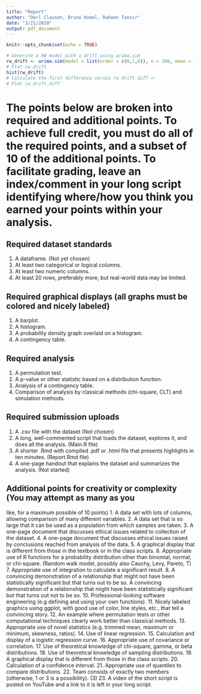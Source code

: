 ```yaml
---
title: "Report"
author: "Derl Clausen, Bruno Komel, Rakeen Tanvir"
date: "3/21/2020"
output: pdf_document
---
```


```r
knitr::opts_chunk$set(echo = TRUE)
```

```r
# Generate a RW model with a drift using arima.sim
rw_drift <- arima.sim(model = list(order = c(0,1,0)), n = 100, mean = 1)
# Plot rw_drift
hist(rw_drift)
# Calculate the first difference series rw_drift_diff <-
# Plot rw_drift_diff
```


# The points below are broken into required and additional points. To achieve full credit, you must do all of the required points, and a subset of 10 of the additional points. To facilitate grading, leave an index/comment in your long script identifying where/how you think you earned your points within your analysis.

## Required dataset standards
1. A dataframe. (Not yet chosen)
2. At least two categorical or logical columns.
3. At least two numeric columns.
4. At least 20 rows, preferably more, but real-world data may be limited.

## Required graphical displays (all graphs must be colored and nicely labeled)
1. A barplot.
2. A histogram.
3. A probability density graph overlaid on a histogram.
4. A contingency table.

## Required analysis
1. A permutation test.
2. A p-value or other statistic based on a distribution function.
3. Analysis of a contingency table.
4. Comparison of analysis by classical methods (chi-square, CLT) and simulation methods.

## Required submission uploads
1. A .csv file with the dataset (Not chosen)
2. A long, well-commented script that loads the dataset, explores it, and does all the analysis. (Main.R file)
3. A shorter .Rmd with compiled .pdf or .html file that presents highlights in ten minutes. (Report.Rmd file)
4. A one-page handout that explains the dataset and summarizes the analysis. (Not started)

## Additional points for creativity or complexity (You may attempt as many as you
like, for a maximum possible of 10 points)
1. A data set with lots of columns, allowing comparison of many different variables.
2. A data set that is so large that it can be used as a population from which samples are taken.
3. A one-page document that discusses ethical issues related to collection of the dataset.
4. A one-page document that discusses ethical issues raised by conclusions reached from analysis of the data.
5. A graphical display that is different from those in the textbook or in the class scripts.
6. Appropriate use of R functions for a probability distribution other than binomial, normal, or chi-square. (Random walk model, possibly also Cauchy, Levy, Pareto, T)
7. Appropriate use of integration to calculate a significant result.
8. A convincing demonstration of a relationship that might not have been statistically significant but that turns out to be so.
A convincing demonstration of a relationship that might have been statistically significant but that turns out not to be so.
10. Professional-looking software engineering (e.g defining and using your own functions).
11. Nicely labeled graphics using ggplot, with good use of color, line styles, etc., that tell a convincing story.
12. An example where permutation tests or other computational techniques clearly work better than classical methods.
13. Appropriate use of novel statistics (e.g. trimmed mean, maximum or minimum, skewness, ratios).
14. Use of linear regression.
15. Calculation and display of a logistic regression curve.
16. Appropriate use of covariance or correlation.
17. Use of theoretical knowledge of chi-square, gamma, or beta distributions.
18. Use of theoretical knowledge of sampling distributions.
19. A graphical display that is different from those in the class scripts.
20. Calculation of a confidence interval.
21. Appropriate use of quantiles to compare distributions.
22. Team consists of exactly two members (otherwise, 1 or 3 is a possibility). (3)
23. A video of the short script is posted on YouTube and a link to it is left in your long script.